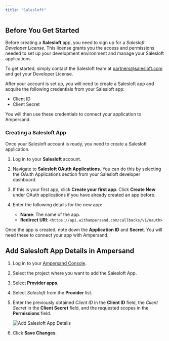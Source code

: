 ```yaml
---
title: "Salesloft"
---
```


## Before You Get Started

Before creating a **Salesloft** app, you need to sign up for a _Salesloft Developer License_. This license grants you the access and permissions needed to set up your development environment and manage your Salesloft applications.

To get started, simply contact the Salesloft team at [partners@salesloft.com](mailto:partners@salesloft.com) and get your Developer License.

After your account is set up, you will need to create a Salesloft app and acquire the following credentials from your Salesloft app:

- Client ID
- Client Secret

You will then use these credentials to connect your application to Ampersand.

### Creating a Salesloft App

Once your Salesloft account is ready, you need to create a Salesloft application. 

1. Log in to your **Salesloft** account.

2. Navigate to **Salesloft OAuth Applications**. You can do this by selecting the OAuth Applications section from your Salesloft developer dashboard.

3. If this is your first app, click **Create your first app**. Click **Create New** under OAuth applications if you have already created an app before.

4. Enter the following details for the new app:
   - **Name**: The name of the app.
   - **Redirect URI**: `<https://api.withampersand.com/callbacks/v1/oauth>`

Once the app is created, note down the **Application ID** and **Secret**. You will need these to connect your app with Ampersand.

## Add Salesloft App Details in Ampersand

1. Log in to your [Ampersand Console](https://console.withampersand.com).

2. Select the project where you want to add the Salesloft App.

3. Select **Provider apps**.

4. Select _Salesloft_ from the **Provider** list.

5. Enter the previously obtained _Client ID_ in the **Client ID** field, the _Client Secret_ in the **Client Secret** field, and the requested scopes in the **Permissions** field.

   ![Add Salesloft App Details](https://files.readme.io/afc4d83-salesloft.gif) 

6. Click **Save Changes**.
